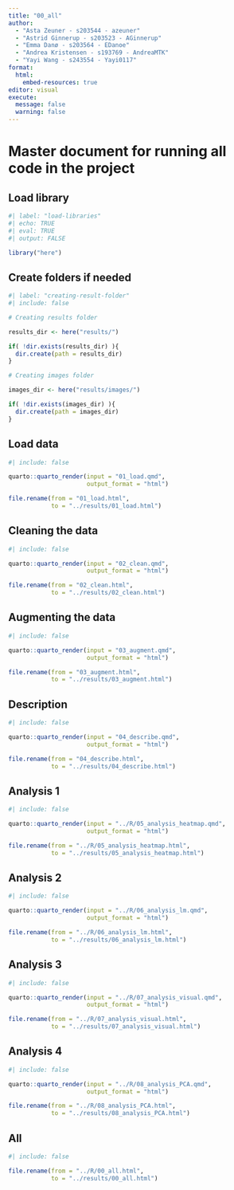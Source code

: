 ```yaml
---
title: "00_all"
author: 
  - "Asta Zeuner - s203544 - azeuner"
  - "Astrid Ginnerup - s203523 - AGinnerup"
  - "Emma Danø - s203564 - EDanoe"
  - "Andrea Kristensen - s193769 - AndreaMTK"
  - "Yayi Wang - s243554 - Yayi0117"
format: 
  html: 
    embed-resources: true
editor: visual
execute: 
  message: false
  warning: false
---
```


# Master document for running all code in the project

## Load library

```r
#| label: "load-libraries" 
#| echo: TRUE
#| eval: TRUE 
#| output: FALSE  

library("here")

```

## Create folders if needed

```r
#| label: "creating-result-folder"
#| include: false

# Creating results folder

results_dir <- here("results/")

if( !dir.exists(results_dir) ){
  dir.create(path = results_dir)
}

# Creating images folder

images_dir <- here("results/images/")

if( !dir.exists(images_dir) ){
  dir.create(path = images_dir)
}

```

## Load data

```r
#| include: false

quarto::quarto_render(input = "01_load.qmd",
                      output_format = "html")

file.rename(from = "01_load.html",
            to = "../results/01_load.html")

```

## Cleaning the data

```r
#| include: false

quarto::quarto_render(input = "02_clean.qmd",
                      output_format = "html")

file.rename(from = "02_clean.html",
            to = "../results/02_clean.html")
```

## Augmenting the data

```r
#| include: false

quarto::quarto_render(input = "03_augment.qmd",
                      output_format = "html")

file.rename(from = "03_augment.html",
            to = "../results/03_augment.html")
```

## Description

```r
#| include: false

quarto::quarto_render(input = "04_describe.qmd",
                      output_format = "html")

file.rename(from = "04_describe.html",
            to = "../results/04_describe.html")
```

## Analysis 1

```r
#| include: false

quarto::quarto_render(input = "../R/05_analysis_heatmap.qmd",
                      output_format = "html")

file.rename(from = "../R/05_analysis_heatmap.html",
            to = "../results/05_analysis_heatmap.html")
```

## Analysis 2

```r
#| include: false

quarto::quarto_render(input = "../R/06_analysis_lm.qmd",
                      output_format = "html")

file.rename(from = "../R/06_analysis_lm.html",
            to = "../results/06_analysis_lm.html")
```

## Analysis 3

```r
#| include: false

quarto::quarto_render(input = "../R/07_analysis_visual.qmd",
                      output_format = "html")

file.rename(from = "../R/07_analysis_visual.html",
            to = "../results/07_analysis_visual.html")
```

## Analysis 4

```r
#| include: false

quarto::quarto_render(input = "../R/08_analysis_PCA.qmd",
                      output_format = "html")

file.rename(from = "../R/08_analysis_PCA.html",
            to = "../results/08_analysis_PCA.html")

```

## All

```r
#| include: false

file.rename(from = "../R/00_all.html",
            to = "../results/00_all.html")
```
